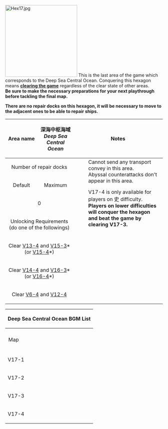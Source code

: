 [[File:Hex17.jpg|thumb|230x230px]]
This is the last area of the game which corresponds to the Deep Sea Central Ocean. Conquering this hexagon means '''[[KanColle_Kai#New_Game_.2B|clearing the game]]''' regardless of the clear state of other areas.<br>
'''Be sure to make the necessary preparations for your next playthrough before tackling the final map.'''

'''There are no repair docks on this hexagon, it will be necessary to move to the adjacent ones to be able to repair ships.<br>'''

{| class="wikitable" style="width:99%;margin:5px;"
!style="width:125px;"|Area name
|style="text-align:center; width:125px;" |深海中枢海域<br>''Deep Sea Central Ocean''

! colspan="2" style="text-align:center;width:400px;" |Notes
|-
! colspan="2" style="text-align:center; " |Number of repair docks
| colspan="2" rowspan="7" style="vertical-align:text-top; margin:0px;"|
:Cannot send any transport convey in this area.
:Abyssal counterattacks don't appear in this area.

:V17-4 is only available for players on 史 difficulty. 
:'''Players on lower difficulties will conquer the hexagon and beat the game by clearing V17-3.'''
|-
! style="text-align:center;" |Default
! style="text-align:center;" |Maximum
|-
| colspan="2" style="text-align:center; " |0

|-
! colspan="2" style="text-align:center;" |Unlocking Requirements<br> (do one of the followings)
|-
| colspan="2" style="text-align:center; " |Clear [[Kancolle Kai:Sandbox/Area 13#/V13-4|V13-4]] and [[Kancolle Kai:Sandbox/Area 15#/V15-3|V15-3]]<span style="cursor:help;" title="for players on 乙,丙,丁 difficulties">*</span> (or [[Kancolle Kai:Sandbox/Area 15#/V15-4|V15-4]]<span style="cursor:help;" title="for players on 史,甲 difficulties">*</span>)
|-
| colspan="2" style="text-align:center; " |Clear [[Kancolle Kai:Sandbox/Area 14#/V14-4|V14-4]] and [[Kancolle Kai:Sandbox/Area 16#/V16-3|V16-3]]<span style="cursor:help;" title="for players on 丙,丁 difficulties">*</span> (or [[Kancolle Kai:Sandbox/Area 16#/V16-4|V16-4]]<span style="cursor:help;" title="for players on 史,甲,乙 difficulties">*</span>)
|-
| colspan="2" style="text-align:center; " |Clear [[Kancolle Kai:Sandbox/Area 6#/V6-4|V6-4]] and [[Kancolle Kai:Sandbox/Area 12#/V12-4|V12-4]]
|}
{| class="mw-collapsible mw-collapsed wikitable" style="text-align:center;width:100%"
!colspan="6"|<h4 style="margin:0;text-align:center">Deep Sea Central Ocean BGM List</h4>
|-
!style="padding: 10px"|Map
!Overworld
!Normal Node (Day Battle)
!Normal Node (Night Battle)
!Boss Node (Day Battle)
!Boss Node (Night Battle)
|-
!V17-1
|深海への誘い<br>''Invitation to the Abyss''
|colspan=2|特型駆逐艦<br>''Special-type Destroyer''
|colspan=2|モドレナイノ<br>''No Going Back''
|-
!V17-2
|MI作戦<br>''Operation MI''
|colspan=2|吹雪、出撃す<br>''Fubuki, Sortieing!''
|colspan=2|激突！夜間砲撃戦！<br>''Clash! Exchanging Fire at Night!''
|-
!V17-3
|rowspan=2|シズメシズメ<br>''Sink Sink''
|rowspan=2|待ち伏せの夜戦<br>''Night Battle Ambush''
|rowspan=2|待ち伏せの夜戦<br>''Night Battle Ambush (debuff)''
|rowspan=2 colspan=2|シズメシズメ<br>''Sink Sink''
|-
!V17-4
|}
{{Map/Tabs|prefix=Sandbox}}


{{VitaAreaPortal}}